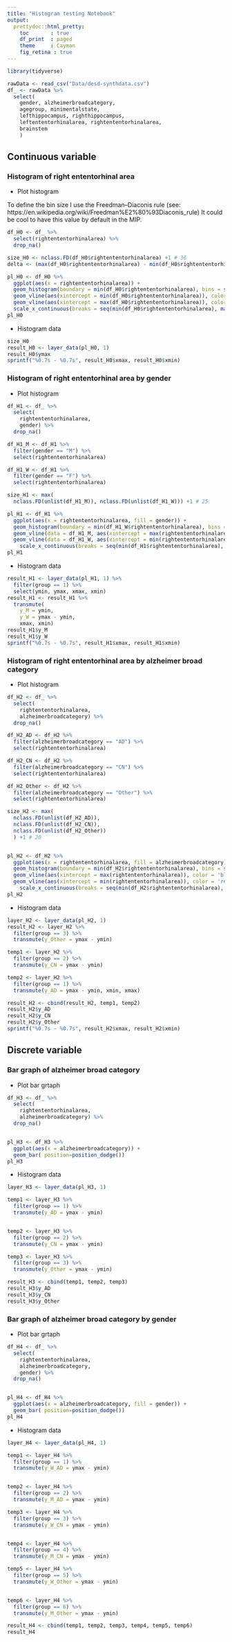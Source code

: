 ```yaml
---
title: "Histogram testing Notebook"
output:
  prettydoc::html_pretty:
    toc       : true
    df_print  : paged
    theme     : Cayman
    fig_retina : true
---
```


```r
library(tidyverse)

rawData <- read_csv("Data/desd-synthdata.csv")
df_ <- rawData %>%
  select(
    gender, alzheimerbroadcategory,
    agegroup, minimentalstate,
    lefthippocampus, righthippocampus, 
    leftententorhinalarea, rightententorhinalarea, 
    brainstem 
    ) 
```





## Continuous variable


### Histogram of right ententorhinal area

- Plot histogram

To define the bin size I use the Freedman–Diaconis rule (see: https://en.wikipedia.org/wiki/Freedman%E2%80%93Diaconis_rule)
It could be cool to have this value by default in the MIP.



```r
df_H0 <- df_ %>%
  select(rightententorhinalarea) %>%
  drop_na() 

size_H0 <- nclass.FD(df_H0$rightententorhinalarea) +1 # 36
delta <- (max(df_H0$rightententorhinalarea) - min(df_H0$rightententorhinalarea))/(size_H0)

pl_H0 <- df_H0 %>%
  ggplot(aes(x = rightententorhinalarea)) +
  geom_histogram(boundary = min(df_H0$rightententorhinalarea), bins = size_H0) +
  geom_vline(aes(xintercept = min(df_H0$rightententorhinalarea)), color = 'red') +
  geom_vline(aes(xintercept = max(df_H0$rightententorhinalarea)), color = 'red') +
  scale_x_continuous(breaks = seq(min(df_H0$rightententorhinalarea), max(df_H0$rightententorhinalarea), length.out = 3))
pl_H0
```


- Histogram data

```r
size_H0
result_H0 <- layer_data(pl_H0, 1) 
result_H0$ymax
sprintf("%0.7s - %0.7s", result_H0$xmax, result_H0$xmin)
```





### Histogram of right ententorhinal area by gender

- Plot histogram 

```r
df_H1 <- df_ %>%
  select(
    rightententorhinalarea,
    gender) %>%
  drop_na() 

df_H1_M <- df_H1 %>% 
  filter(gender == "M") %>% 
  select(rightententorhinalarea)

df_H1_W <- df_H1 %>% 
  filter(gender == "F") %>% 
  select(rightententorhinalarea)

size_H1 <- max(
  nclass.FD(unlist(df_H1_M)), nclass.FD(unlist(df_H1_W))) +1 # 25

pl_H1 <- df_H1 %>%
  ggplot(aes(x = rightententorhinalarea, fill = gender)) +
  geom_histogram(boundary = min(df_H1_W$rightententorhinalarea), bins = size_H1) +
  geom_vline(data = df_H1_M, aes(xintercept = max(rightententorhinalarea)), color = 'blue') +
  geom_vline(data = df_H1_W, aes(xintercept = min(rightententorhinalarea)), color = 'red') +
    scale_x_continuous(breaks = seq(min(df_H1$rightententorhinalarea), max(df_H1$rightententorhinalarea), length.out = 3))
pl_H1
```

- Histogram data

```r
result_H1 <- layer_data(pl_H1, 1) %>%
  filter(group == 1) %>%
  select(ymin, ymax, xmax, xmin) 
result_H1 <- result_H1 %>%
  transmute(
    y_M = ymin,
    y_W = ymax - ymin,
    xmax, xmin)
result_H1$y_M
result_H1$y_W
sprintf("%0.7s - %0.7s", result_H1$xmax, result_H1$xmin)
```





### Histogram of right ententorhinal area by alzheimer broad category

- Plot histogram

```r

df_H2 <- df_ %>%
  select(
    rightententorhinalarea,
    alzheimerbroadcategory) %>%
  drop_na() 

df_H2_AD <- df_H2 %>% 
  filter(alzheimerbroadcategory == "AD") %>% 
  select(rightententorhinalarea)

df_H2_CN <- df_H2 %>% 
  filter(alzheimerbroadcategory == "CN") %>% 
  select(rightententorhinalarea)

df_H2_Other <- df_H2 %>% 
  filter(alzheimerbroadcategory == "Other") %>% 
  select(rightententorhinalarea)

size_H2 <- max(
  nclass.FD(unlist(df_H2_AD)), 
  nclass.FD(unlist(df_H2_CN)), 
  nclass.FD(unlist(df_H2_Other))
  ) +1 # 20


pl_H2 <- df_H2 %>%
  ggplot(aes(x = rightententorhinalarea, fill = alzheimerbroadcategory)) +
  geom_histogram(boundary = min(df_H2$rightententorhinalarea), bins = size_H2) +
  geom_vline(aes(xintercept = max(rightententorhinalarea)), color = 'blue') +
  geom_vline(aes(xintercept = min(rightententorhinalarea)), color = 'red') +
    scale_x_continuous(breaks = seq(min(df_H2$rightententorhinalarea), max(df_H2$rightententorhinalarea), length.out = 3))
pl_H2
```

- Histogram data

```r
layer_H2 <- layer_data(pl_H2, 1) 
result_H2 <- layer_H2 %>%
  filter(group == 3) %>%
  transmute(y_Other = ymax - ymin) 

temp1 <- layer_H2 %>%
  filter(group == 2) %>%
  transmute(y_CN = ymax - ymin)

temp2 <- layer_H2 %>%
  filter(group == 1) %>%
  transmute(y_AD = ymax - ymin, xmin, xmax)

result_H2 <- cbind(result_H2, temp1, temp2)
result_H2$y_AD
result_H2$y_CN
result_H2$y_Other
sprintf("%0.7s - %0.7s", result_H2$xmax, result_H2$xmin)
```





## Discrete variable


### Bar graph of alzheimer broad category

- Plot bar grtaph

```r
df_H3 <- df_ %>%
  select(
    rightententorhinalarea,
    alzheimerbroadcategory) %>%
  drop_na() 


pl_H3 <- df_H3 %>%
  ggplot(aes(x = alzheimerbroadcategory)) +
  geom_bar( position=position_dodge())
pl_H3
```

- Histogram data

```r
layer_H3 <- layer_data(pl_H3, 1)

temp1 <- layer_H3 %>%
  filter(group == 1) %>%
  transmute(y_AD = ymax - ymin)


temp2 <- layer_H3 %>%
  filter(group == 2) %>%
  transmute(y_CN = ymax - ymin)

temp3 <- layer_H3 %>%
  filter(group == 3) %>%
  transmute(y_Other = ymax - ymin)

result_H3 <- cbind(temp1, temp2, temp3)
result_H3$y_AD
result_H3$y_CN
result_H3$y_Other
```

### Bar graph of alzheimer broad category by gender

- Plot bar grtaph

```r
df_H4 <- df_ %>%
  select(
    rightententorhinalarea,
    alzheimerbroadcategory,
    gender) %>%
  drop_na() 


pl_H4 <- df_H4 %>%
  ggplot(aes(x = alzheimerbroadcategory, fill = gender)) +
  geom_bar( position=position_dodge())
pl_H4
```


- Histogram data

```r
layer_H4 <- layer_data(pl_H4, 1)

temp1 <- layer_H4 %>%
  filter(group == 1) %>%
  transmute(y_W_AD = ymax - ymin)


temp2 <- layer_H4 %>%
  filter(group == 2) %>%
  transmute(y_M_AD = ymax - ymin)

temp3 <- layer_H4 %>%
  filter(group == 3) %>%
  transmute(y_W_CN = ymax - ymin)


temp4 <- layer_H4 %>%
  filter(group == 4) %>%
  transmute(y_M_CN = ymax - ymin)

temp5 <- layer_H4 %>%
  filter(group == 5) %>%
  transmute(y_W_Other = ymax - ymin)


temp6 <- layer_H4 %>%
  filter(group == 6) %>%
  transmute(y_M_Other = ymax - ymin)

result_H4 <- cbind(temp1, temp2, temp3, temp4, temp5, temp6)
result_H4
```






























